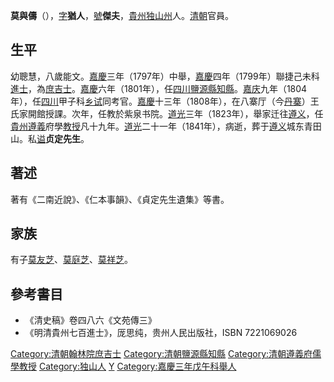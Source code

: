 '''莫與儔'''（{{bd|1762年||1841年|catIdx=M莫}}），[[表字|字]]'''猶人'''，[[號|號]]'''傑夫'''，[[貴州|貴州]][[独山州|独山州]]人。[[清朝|清朝]]官員。

==生平==
幼聰慧，八歲能文。[[嘉慶|嘉慶]]三年（1797年）中舉，[[嘉慶|嘉慶]]四年（1799年）聯捷己未科[[進士|進士]]，為[[庶吉士|庶吉士]]。[[嘉慶|嘉慶]]六年（1801年），任[[四川|四川]][[鹽源縣|鹽源縣]][[知縣|知縣]]。[[嘉庆|嘉庆]]九年（1804年），任[[四川|四川]]甲子科[[乡试|乡试]]同考官。[[嘉慶|嘉慶]]十三年（1808年），在八寨厅（今[[丹寨|丹寨]]）王氏家開館授課。次年，任教於紫泉书院。[[道光|道光]]三年（1823年），舉家迁往[[遵义|遵义]]，任[[貴州|貴州]][[遵義|遵義]]府學[[教授|教授]]凡十九年。[[道光|道光]]二十一年（1841年），病逝，葬于[[遵义|遵义]]城东青田山。私[[谥|谥]]'''贞定先生'''。

==著述==
著有《二南近說》、《仁本事韻》、《貞定先生遺集》等書。

==家族==
有子[[莫友芝|莫友芝]]、[[莫庭芝|莫庭芝]]、[[莫祥芝|莫祥芝]]。

==參考書目==
* 《清史稿》卷四八六《文苑傳三》
* 《明清貴州七百進士》，厐思纯，贵州人民出版社，ISBN 7221069026
{{清朝人物小作品}}
{{嘉慶四年己未科殿試金榜}}

{{DEFAULTSORT:Mo莫}}
[[Category:清朝翰林院庶吉士|Category:清朝翰林院庶吉士]]
[[Category:清朝鹽源縣知縣|Category:清朝鹽源縣知縣]]
[[Category:清朝遵義府儒學教授|Category:清朝遵義府儒學教授]]
[[Category:独山人|Category:独山人]]
[[Category:莫姓|Y]]
[[Category:嘉慶三年戊午科舉人|Category:嘉慶三年戊午科舉人]]